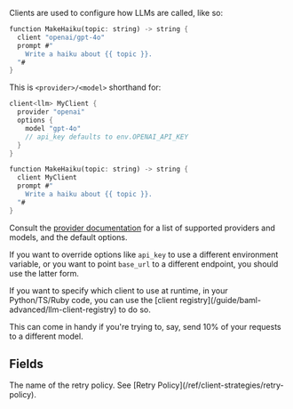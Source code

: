
Clients are used to configure how LLMs are called, like so:

```rust BAML
function MakeHaiku(topic: string) -> string {
  client "openai/gpt-4o"
  prompt #"
    Write a haiku about {{ topic }}.
  "#
}
```

This is `<provider>/<model>` shorthand for:

```rust BAML
client<llm> MyClient {
  provider "openai"
  options {
    model "gpt-4o"
    // api_key defaults to env.OPENAI_API_KEY
  }
}

function MakeHaiku(topic: string) -> string {
  client MyClient
  prompt #"
    Write a haiku about {{ topic }}.
  "#
}
```

Consult the [provider documentation](#fields) for a list of supported providers
and models, and the default options.

If you want to override options like `api_key` to use a different environment
variable, or you want to point `base_url` to a different endpoint, you should use
the latter form.

<Tip>
If you want to specify which client to use at runtime, in your Python/TS/Ruby code,
you can use the [client registry](/guide/baml-advanced/llm-client-registry) to do so.

This can come in handy if you're trying to, say, send 10% of your requests to a
different model.
</Tip>

## Fields

<Markdown src="/snippets/client-constructor.mdx" />

<ParamField path="retry_policy">
  The name of the retry policy. See [Retry
  Policy](/ref/client-strategies/retry-policy).
</ParamField>

